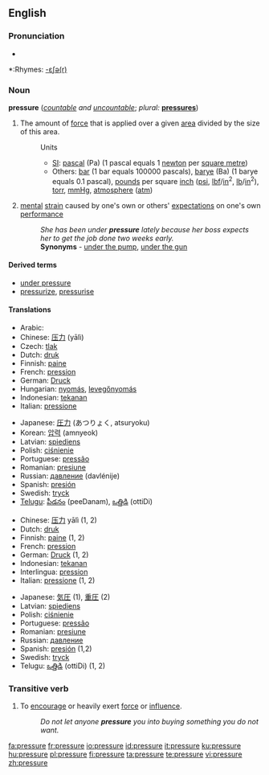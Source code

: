 ==English==

===Pronunciation===
*{{audio|en-us-pressure.ogg|Audio (US)}}

*:Rhymes: [[Rhymes:English:-ɛʃə(r)|-ɛʃə(r)]]

===Noun===
'''pressure''' (''[[countable]] and [[uncountable]]''; ''plural:'' '''[[pressures]]''')

# {{physics}} The amount of [[force]] that is applied over a given [[area]] divided by the size of this area.
#:Units
#:*[[SI]]: [[pascal]] (Pa) (1 pascal equals 1 [[newton]] per [[square metre]])
#:*Others: [[bar]] (1 bar equals 100000 pascals), [[barye]] (Ba) (1 barye equals 0.1 pascal), [[pound]]s per square [[inch]] ([[psi]], [[lbf]]/[[in]]<sup>2</sup>, [[lb]]/[[in]]<sup>2</sup>), [[torr]], [[mmHg]], [[atmosphere]] ([[atm]])
# [[mental]] [[strain]] caused by one's own or others' [[expectation]]s on one's own [[performance]]
#:''She has been under '''pressure''' lately because her boss expects her to get the job done two weeks early.''
#:   '''Synonyms''' - [[under the pump]], [[under the gun]]

====Derived terms====
*[[under pressure]]
*[[pressurize]], [[pressurise]]

====Translations====
{{trans-top|force to area in physics}}
*Arabic: {{Arab|[[ضغط]]}} {{IPAchar|(ɖáğʈ)}} {{m}}
*Chinese: [[压力]] (yālì)
*Czech: [[tlak]] {{m}}
*Dutch: [[druk]] {{m}}
*Finnish: [[paine]]
*French: [[pression]] {{f}}
*German: [[Druck]] {{m}}
*Hungarian: [[nyomás]], [[levegőnyomás]]
*Indonesian: [[tekanan]]
*Italian: [[pressione]] {{f}}
{{trans-mid}}
*Japanese: [[圧力]] (あつりょく, atsuryoku)
*Korean: [[압력]] (amnyeok)
*Latvian: [[spiediens]] {{m}}
*Polish: [[ciśnienie]] {{n}}
*Portuguese: [[pressão]] {{f}}
*Romanian: [[presiune]] {{f}}
*Russian: [[давление]] (davlénije) {{n}}
*Spanish: [[presión]] {{f}}
*Swedish: [[tryck]] {{n}}
*[[Telugu]]: [[పీడనం]] (peeDanam), [[ఒత్తిడి]] (ottiDi)
{{trans-bottom}}

{{checktrans-top}}
*Chinese: [[压力]] yālì (1, 2)
*Dutch: [[druk]]
*Finnish: [[paine]] (1, 2)
*French: [[pression]] {{f}}
*German: [[Druck]] {{m}} (1, 2)
*Indonesian: [[tekanan]]
*Interlingua: [[pression]]
*Italian: [[pressione]] {{f}} (1, 2)
{{trans-mid}}
*Japanese: [[気圧]] (1), [[重圧]] (2)
*Latvian: [[spiediens]] {{m}}
*Polish: [[ciśnienie]] {{n}}
*Portuguese: [[pressão]] {{f}}
*Romanian: [[presiune]] {{f}}
*Russian: [[давление]] {{n}}
*Spanish: [[presión]] {{f}} (1,2)
*Swedish: [[tryck]]
*Telugu: [[ఒత్తిడి]] (ottiDi) (1, 2)
{{trans-bottom}}

===Transitive verb===
{{rfc-trverb|Transitive verb}}
{{en-verb|pressur|ing}}

# To [[encourage]] or heavily exert [[force]] or [[influence]].
#:''Do not let anyone '''pressure''' you into buying something you do not want.''

[[fa:pressure]]
[[fr:pressure]]
[[io:pressure]]
[[id:pressure]]
[[it:pressure]]
[[ku:pressure]]
[[hu:pressure]]
[[pl:pressure]]
[[fi:pressure]]
[[ta:pressure]]
[[te:pressure]]
[[vi:pressure]]
[[zh:pressure]]